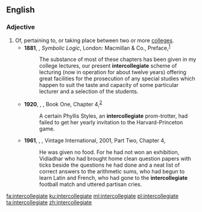 ==English==

===Adjective===
{{en-adj|-}}

# Of, pertaining to, or taking place between two or more [[college]]s.
#* '''1881''', {{w|John Venn}}, ''Symbolic Logic'', London: Macmillan & Co., Preface,<sup>[https://babel.hathitrust.org/cgi/pt?id=mdp.39015065773254;view=1up;seq=5]</sup>
#*: The substance of most of these chapters has been given in my college lectures, our present '''intercollegiate''' scheme of lecturing (now in operation for about twelve years) offering great facilities for the prosecution of any special studies which happen to suit the taste and capacity of some particular lecturer and a selection of the students.
#* '''1920''', {{w|F. Scott Fitzgerald}}, ''{{w|This Side of Paradise}}'', Book One, Chapter 4,<sup>[http://www.gutenberg.org/files/805/805-h/805-h.htm]</sup>
#*: A certain Phyllis Styles, an '''intercollegiate''' prom-trotter, had failed to get her yearly invitation to the Harvard-Princeton game.
#* '''1961''', {{w|V. S. Naipaul}}, ''{{w|A House for Mr Biswas}}'', Vintage International, 2001, Part Two, Chapter 4,
#*: He was given no food. For he had not won an exhibition, Vidiadhar who had brought home clean question papers with ticks beside the questions he had done and a neat list of correct answers to the arithmetic sums, who had begun to learn Latin and French, who had gone to the '''intercollegiate''' football match and uttered partisan cries.

[[fa:intercollegiate]]
[[ku:intercollegiate]]
[[ml:intercollegiate]]
[[pl:intercollegiate]]
[[ta:intercollegiate]]
[[zh:intercollegiate]]